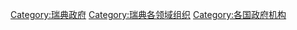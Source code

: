 [[Category:瑞典政府|Category:瑞典政府]]
[[Category:瑞典各领域组织|Category:瑞典各领域组织]]
[[Category:各国政府机构|Category:各国政府机构]]